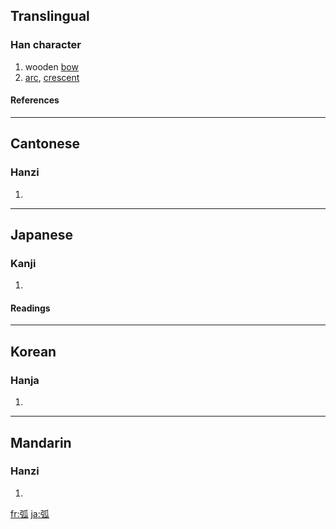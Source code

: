 ==Translingual==
===Han character===
{{Han char|rn=57|rad=弓|as=05|sn=8|four=1223<sub>0</sub>|canj=弓竹女人 (NHVO)|ids=⿰[[弓]][[瓜]]}}
# wooden [[bow]]
# [[arc]], [[crescent]]
====References====
{{Han ref|kx=0357.340|dkj=09757|dj=0674.160|hdz=20993.030|uh=5F27|ud=24359|bh=A9B7|bd=43447}}
----

==Cantonese==
===Hanzi===
{{yue-hanzi|jyut=|y=wu4}}
# {{defn|Cantonese}}
----
==Japanese==
===Kanji===
{{ja-kanji|grade=c|rs=弓05}}
# {{defn|Japanese}} 
====Readings====
{{ja-readings|on=[[こ]] (ko)|kun=[[きゅみ]] (kyumi)}}
----
==Korean==
===Hanja===
{{ko-hanja|hangeul=[[호]]|eumhun=|rv=ho|mr=ho|y=ho}}
# {{defn|Korean}}
----
==Mandarin==
===Hanzi===
{{cmn-hanzi|pin=[[hú]] ([[hu2]])|wg=hu<sup>2</sup>}}
# {{defn|Mandarin}}

[[fr:弧]]
[[ja:弧]]